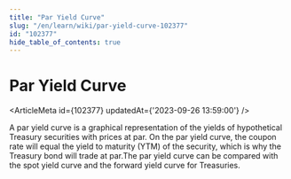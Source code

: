 ```yaml
---
title: "Par Yield Curve"
slug: "/en/learn/wiki/par-yield-curve-102377"
id: "102377"
hide_table_of_contents: true
---
```



# Par Yield Curve

<ArticleMeta id={102377} updatedAt={'2023-09-26 13:59:00'} />
<div className='border-solid border-b border-t-0 my-4 border-[var(--ifm-color-gray-300)]' />

A par yield curve is a graphical representation of the yields of hypothetical Treasury securities with prices at par. On the par yield curve, the coupon rate will equal the yield to maturity (YTM) of the security, which is why the Treasury bond will trade at par.The par yield curve can be compared with the spot yield curve and the forward yield curve for Treasuries.
